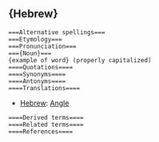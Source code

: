 =={Hebrew}==
 ===Alternative spellings===
 ===Etymology===
 ===Pronunciation===
 ==={Noun}===
 {example of word} (properly capitalized)
 ====Quotations====
 ====Synonyms====
 ====Antonyms====
 ====Translations====
*[[Hebrew]]: [[Angle]]
 ====Derived terms====
 ====Related terms====
 ====References====